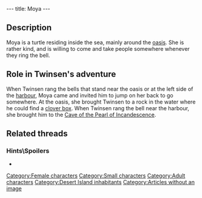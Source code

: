 ---
title: Moya
---

{{Character|
Name=Moya|
Image=DIVERS.gif|
Race=Turtle|
Gender=Female|
Size=Small|
Age=Adult}}

{{Quote|
Quote=Oh, hi Twinsen! If you want to take a little sea trip, jump on my back!!|
Character=Moya}}

==Description==
Moya is a turtle residing inside the sea, mainly around the [[oasis]]. She is rather kind, and is willing to come and take people somewhere whenever they ring the bell.

==Role in Twinsen's adventure==
When Twinsen rang the bells that stand near the oasis or at the left side of the [[Desert Island harbour|harbour]], Moya came and invited him to jump on her back to go somewhere. At the oasis, she brought Twinsen to a rock in the water where he could find a [[clover box]]. When Twinsen rang the bell near the harbour, she brought him to the [[Cave of the Pearl of Incandescence]].

{{Quote|
Quote=Hi Twinsen. If you want to see Moya the turtle, you may find her at the small oasis or on the other side of the harbor. To call her, just ring the bell.|
Character=[[Leopold]]}}
{{Quote|
Quote=Now that the clouds are gone I can finally enjoy our twin sunshine. You know, I heard there's an oasis in the desert where there's this giant turtle. I'd love to go there...|
Character=Quetch on the beach}}

==Related threads==
===Hints\Spoilers===
* {{thread|id=3823|title=Have you tried to give Moya the turtle your car on White Leaf Desert?}}

[[Category:Female characters]]
[[Category:Small characters]]
[[Category:Adult characters]]
[[Category:Desert Island inhabitants]]
[[Category:Articles without an image]]